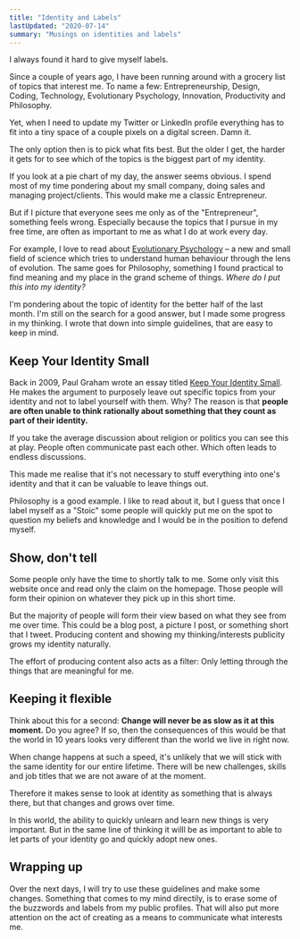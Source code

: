```yaml
---
title: "Identity and Labels"
lastUpdated: "2020-07-14"
summary: "Musings on identities and labels"
---
```


I always found it hard to give myself labels.

Since a couple of years ago, I have been running around with a grocery list of topics that interest me. To name a few: Entrepreneurship, Design, Coding, Technology, Evolutionary Psychology, Innovation, Productivity and Philosophy.

Yet, when I need to update my Twitter or LinkedIn profile everything has to fit into a tiny space of a couple pixels on a digital screen. Damn it.

The only option then is to pick what fits best. But the older I get, the harder it gets for to see which of the topics is the biggest part of my identity.

If you look at a pie chart of my day, the answer seems obvious. I spend most of my time pondering about my small company, doing sales and managing project/clients. This would make me a classic Entrepreneur.

But if I picture that everyone sees me only as of the "Entrepreneur", something feels wrong. Especially because the topics that I pursue in my free time, are often as important to me as what I do at work every day.

For example, I love to read about [Evolutionary Psychology](https://www.cep.ucsb.edu/primer.html) – a new and small field of science which tries to understand human behaviour through the lens of evolution. The same goes for Philosophy, something I found practical to find meaning and my place in the grand scheme of things. _Where do I put this into my identity?_

I'm pondering about the topic of identity for the better half of the last month. I'm still on the search for a good answer, but I made some progress in my thinking. I wrote that down into simple guidelines, that are easy to keep in mind.

## Keep Your Identity Small

Back in 2009, Paul Graham wrote an essay titled [Keep Your Identity Small](http://www.paulgraham.com/identity.html). He makes the argument to purposely leave out specific topics from your identity and not to label yourself with them. Why? The reason is that **people are often unable to think rationally about something that they count as part of their identity.**

If you take the average discussion about religion or politics you can see this at play. People often communicate past each other. Which often leads to endless discussions.

This made me realise that it's not necessary to stuff everything into one's identity and that it can be valuable to leave things out.

Philosophy is a good example. I like to read about it, but I guess that once I label myself as a "Stoic" some people will quickly put me on the spot to question my beliefs and knowledge and I would be in the position to defend myself.

## Show, don't tell

Some people only have the time to shortly talk to me. Some only visit this website once and read only the claim on the homepage. Those people will form their opinion on whatever they pick up in this short time.

But the majority of people will form their view based on what they see from me over time. This could be a blog post, a picture I post, or something short that I tweet. Producing content and showing my thinking/interests publicity grows my identity naturally.

The effort of producing content also acts as a filter: Only letting through the things that are meaningful for me.

## Keeping it flexible

Think about this for a second: **Change will never be as slow as it at this moment.** Do you agree? If so, then the consequences of this would be that the world in 10 years looks very different than the world we live in right now.

When change happens at such a speed, it's unlikely that we will stick with the same identity for our entire lifetime. There will be new challenges, skills and job titles that we are not aware of at the moment.

Therefore it makes sense to look at identity as something that is always there, but that changes and grows over time.

In this world, the ability to quickly unlearn and learn new things is very important. But in the same line of thinking it willl be as important to able to let parts of your identity go and quickly adopt new ones.

## Wrapping up

Over the next days, I will try to use these guidelines and make some changes. Something that comes to my mind directily, is to erase some of the buzzwords and labels from my public profiles. That will also put more attention on the act of creating as a means to communicate what interests me.
